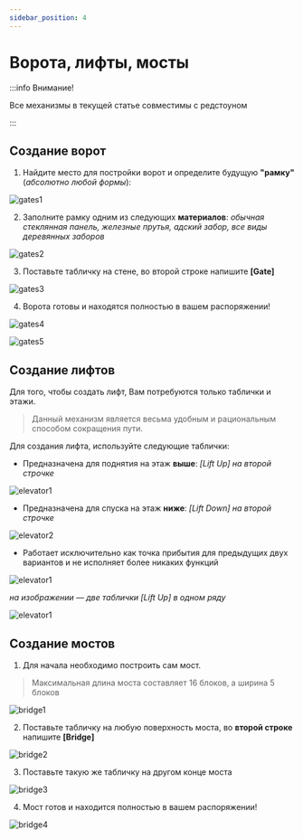 ---
sidebar_position: 4
---

# Ворота, лифты, мосты

:::info Внимание!

Все механизмы в текущей статье совместимы с редстоуном

:::

## **Создание ворот**

1. Найдите место для постройки ворот и определите будущую **"рамку"** (*абсолютно любой формы*):

![gates1](/features/gates1.avif)

2. Заполните рамку одним из следующих **материалов**: *обычная стеклянная панель, железные прутья, адский забор, все виды деревянных заборов*

![gates2](/features/gates2.avif)

3. Поставьте табличку на стене, во второй строке напишите **[Gate]**

![gates3](/features/gates3.avif)

4. Ворота готовы и находятся полностью в вашем распоряжении!

![gates4](/features/gates4.avif)

![gates5](/features/gates5.avif)

## **Создание лифтов**

Для того, чтобы создать лифт, Вам потребуются только таблички и этажи.

> Данный механизм является весьма удобным и рациональным способом сокращения пути.

Для создания лифта, используйте следующие таблички:

* Предназначена для поднятия на этаж **выше**: *[Lift Up] на второй строчке*

![elevator1](/features/elevator1.avif)

* Предназначена для спуска на этаж **ниже**: *[Lift Down] на второй строчке*

![elevator2](/features/elevator2.avif)

* Работает исключительно как точка прибытия для предыдущих двух вариантов и не исполняет более никаких функций

![elevator1](/features/elevator3.avif)

*на изображении — две таблички [Lift Up] в одном ряду*

![elevator1](/features/elevator4.avif)


## **Создание мостов**

1. Для начала необходимо построить сам мост.

> Максимальная длина моста составляет 16 блоков, а ширина 5 блоков

![bridge1](/features/bridge1.avif)

2. Поставьте табличку на любую поверхность моста, во **второй строке** напишите **[Bridge]**

![bridge2](/features/bridge2.avif)

3. Поставьте такую же табличку на другом конце моста

![bridge3](/features/bridge3.avif)

4. Мост готов и находится полностью в вашем распоряжении!

![bridge4](/features/bridge4.avif)
